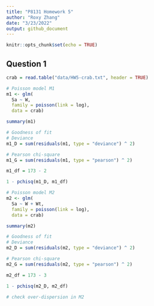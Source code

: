 ```yaml
---
title: "P8131 Homework 5"
author: "Roxy Zhang"
date: "3/23/2022"
output: github_document
---
```


```r
knitr::opts_chunk$set(echo = TRUE)
```

## Question 1

```r
crab = read.table("data/HW5-crab.txt", header = TRUE)
```

```r
# Poisson model M1
m1 <- glm(
  Sa ~ W,
  family = poisson(link = log),
  data = crab)

summary(m1)

# Goodness of fit
# Deviance
m1_D = sum(residuals(m1, type = "deviance") ^ 2)

# Pearson chi-square
m1_G = sum(residuals(m1, type = "pearson") ^ 2)

m1_df = 173 - 2

1 - pchisq(m1_D, m1_df)
```

```r
# Poisson model M2
m2 <- glm(
  Sa ~ W + Wt,
  family = poisson(link = log),
  data = crab)

summary(m2)

# Goodness of fit
# Deviance
m2_D = sum(residuals(m2, type = "deviance") ^ 2)

# Pearson chi-square
m2_G = sum(residuals(m2, type = "pearson") ^ 2)

m2_df = 173 - 3

1 - pchisq(m2_D, m2_df)
```

```r
# check over-dispersion in M2

```
